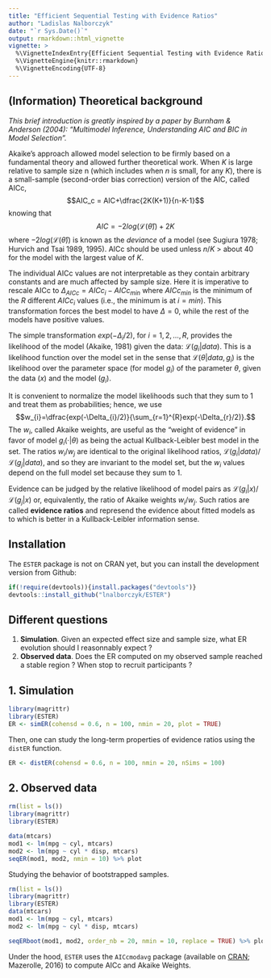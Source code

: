 ```yaml
---
title: "Efficient Sequential Testing with Evidence Ratios"
author: "Ladislas Nalborczyk"
date: "`r Sys.Date()`"
output: rmarkdown::html_vignette
vignette: >
  %\VignetteIndexEntry{Efficient Sequential Testing with Evidence Ratios}
  %\VignetteEngine{knitr::rmarkdown}
  %\VignetteEncoding{UTF-8}
---
```


## (Information) Theoretical background

*This brief introduction is greatly inspired by a paper by Burnham & Anderson (2004): "Multimodel Inference, Understanding AIC and BIC in Model Selection".*

Akaike’s approach allowed model selection to be firmly based on a fundamental theory and allowed further theoretical work. When $K$ is large relative to sample size n (which includes when $n$ is small, for any $K$), there is a small-sample (second-order bias correction) version of the AIC, called AICc, $$AIC_c = AIC+\dfrac{2K(K+1)}{n-K-1}$$ knowing that $$AIC = -2log(\mathcal{L}(\hat{\theta}))+2K$$ where $-2log(\mathcal{L}(\hat{\theta}))$ is known as the *deviance* of a model (see Sugiura 1978; Hurvich and Tsai 1989, 1995). AICc should be used unless $n/K$ > about 40 for the model with the largest value of $K$.

The individual AICc values are not interpretable as they contain arbitrary constants and are much affected by sample size. Here it is imperative to rescale AICc to $\Delta_{AICc}=AICc_{i}-AICc_{min}$ where $AICc_{min}$ is the minimum of the $R$ different $AICc_{i}$ values (i.e., the minimum is at $i = min$). This transformation forces the best model to have $\Delta=0$, while the rest of the models have positive values.

The simple transformation $exp(−\Delta_i/2)$, for $i = 1, 2, ..., R$, provides the likelihood of the model (Akaike, 1981) given the data: $\mathcal{L}(g_i|data)$. This is a likelihood function over the model set in the sense that $\mathcal{L}(\theta|data, g_i)$ is the likelihood over the parameter space (for model $g_i$) of the parameter $\theta$, given the data ($x$) and the model ($g_i$).

It is convenient to normalize the model likelihoods such that they sum to 1 and treat them as probabilities; hence, we use $$w_{i}=\dfrac{exp(-\Delta_{i}/2)}{\sum_{r=1}^{R}exp(-\Delta_{r}/2)}.$$ The $w_i$, called Akaike weights, are useful as the “weight of evidence” in favor of model $g_i(·|\theta)$ as being the actual Kullback-Leibler best model in the set. The ratios $w_i/w_j$ are identical to the original likelihood ratios, $\mathcal{L}(g_i|data)/\mathcal{L}(g_j|data)$, and so they are invariant to the model set, but the $w_i$ values depend on the full model set because they sum to 1.

Evidence can be judged by the relative likelihood of model pairs as $\mathcal{L}(g_i|x)/\mathcal{L}(g_j|x)$ or, equivalently, the ratio of Akaike weights $w_i/w_j$. Such ratios are called **evidence ratios** and represend the evidence about fitted models as to which is better in a Kullback-Leibler information sense.

## Installation

The `ESTER` package is not on CRAN yet, but you can install the development version from Github:

```r

if(!require(devtools)){install.packages("devtools")}
devtools::install_github("lnalborczyk/ESTER")

```

## Different questions

1. **Simulation**. Given an expected effect size and sample size, what ER evolution should I reasonnably expect ?
2. **Observed data**. Does the ER computed on my observed sample reached a stable region ? When stop to recruit participants ?

## 1. Simulation

```r
library(magrittr)
library(ESTER)
ER <- simER(cohensd = 0.6, n = 100, nmin = 20, plot = TRUE)
```

Then, one can study the long-term properties of evidence ratios using the `distER` function.

```r
ER <- distER(cohensd = 0.6, n = 100, nmin = 20, nSims = 100)
```

## 2. Observed data

```r
rm(list = ls())
library(magrittr)
library(ESTER)
```

```r
data(mtcars)
mod1 <- lm(mpg ~ cyl, mtcars)
mod2 <- lm(mpg ~ cyl * disp, mtcars)
seqER(mod1, mod2, nmin = 10) %>% plot
```

Studying the behavior of bootstrapped samples.

```r
rm(list = ls())
library(magrittr)
library(ESTER)
data(mtcars)
mod1 <- lm(mpg ~ cyl, mtcars)
mod2 <- lm(mpg ~ cyl * disp, mtcars)
```

```r
seqERboot(mod1, mod2, order_nb = 20, nmin = 10, replace = TRUE) %>% plot
```

Under the hood, `ESTER` uses the `AICcmodavg` package (available on [CRAN](https://cran.r-project.org/web/packages/AICcmodavg/index.html); Mazerolle, 2016) to compute AICc and Akaike Weights.
